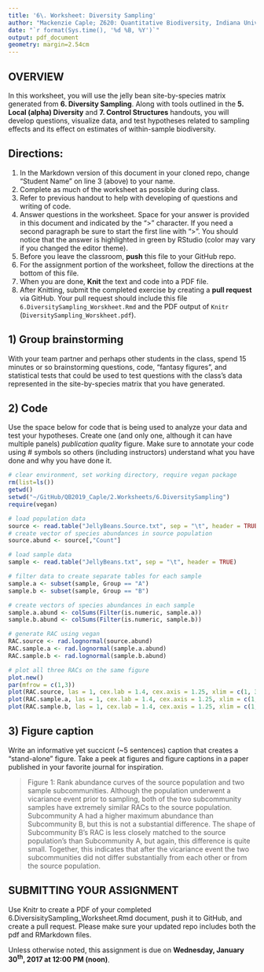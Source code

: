 ```yaml
---
title: '6\. Worksheet: Diversity Sampling'
author: "Mackenzie Caple; Z620: Quantitative Biodiversity, Indiana University"
date: "`r format(Sys.time(), '%d %B, %Y')`"
output: pdf_document
geometry: margin=2.54cm
---
```


## OVERVIEW

In this worksheet, you will use the jelly bean site-by-species matrix generated from **6. Diversity Sampling**.
Along with tools outlined in the **5. Local (alpha) Diversity** and **7. Control Structures** handouts, you will develop questions, visualize data, and test hypotheses related to sampling effects and its effect on estimates of within-sample biodiversity. 


## Directions:
1. In the Markdown version of this document in your cloned repo, change "Student Name" on line 3 (above) to your name.
2. Complete as much of the worksheet as possible during class.
3. Refer to previous handout to help with developing of questions and writing of code.
4. Answer questions in the  worksheet.
Space for your answer is provided in this document and indicated by the ">" character.
If you need a second paragraph be sure to start the first line with ">".
You should notice that the answer is highlighted in green by RStudio (color may vary if you changed the editor theme).
5. Before you leave the classroom, **push** this file to your GitHub repo.
6. For the assignment portion of the worksheet, follow the directions at the bottom of this file. 
7. When you are done, **Knit** the text and code into a PDF file.
8. After Knitting, submit the completed exercise by creating a **pull request** via GitHub.
Your pull request should include this file `6.DiversitySampling_Worskheet.Rmd` and the PDF output of `Knitr` (`DiversitySampling_Worskheet.pdf`).


## 1) Group brainstorming 

With your team partner and perhaps other students in the class, spend 15 minutes or so brainstorming questions, code, "fantasy figures", and statistical tests that could be used to test questions with the class's data represented in the site-by-species matrix that you have generated. 

## 2) Code

Use the space below for code that is being used to analyze your data and test your hypotheses. 
Create one (and only one, although it can have multiple panels) *publication quality* figure. 
Make sure to annotate your code using # symbols so others (including instructors) understand what you have done and why you have done it. 

```r
# clear environment, set working directory, require vegan package
rm(list=ls())
getwd()
setwd("~/GitHub/QB2019_Caple/2.Worksheets/6.DiversitySampling")
require(vegan)

# load population data
source <- read.table("JellyBeans.Source.txt", sep = "\t", header = TRUE, row.names = 1)
# create vector of species abundances in source population
source.abund <- source[,"Count"]

# load sample data
sample <- read.table("JellyBeans.txt", sep = "\t", header = TRUE)

# filter data to create separate tables for each sample
sample.a <- subset(sample, Group == "A")
sample.b <- subset(sample, Group == "B")

# create vectors of species abundances in each sample
sample.a.abund <- colSums(Filter(is.numeric, sample.a))
sample.b.abund <- colSums(Filter(is.numeric, sample.b))

# generate RAC using vegan
RAC.source <- rad.lognormal(source.abund)
RAC.sample.a <- rad.lognormal(sample.a.abund)
RAC.sample.b <- rad.lognormal(sample.b.abund)

# plot all three RACs on the same figure
plot.new()
par(mfrow = c(1,3))
plot(RAC.source, las = 1, cex.lab = 1.4, cex.axis = 1.25, xlim = c(1, 30), main = "Source community")
plot(RAC.sample.a, las = 1, cex.lab = 1.4, cex.axis = 1.25, xlim = c(1, 30), main = "Subcommunity A")
plot(RAC.sample.b, las = 1, cex.lab = 1.4, cex.axis = 1.25, xlim = c(1, 30), main = "Subcommunity B")
```

## 3) Figure caption 

Write an informative yet succicnt (~5 sentences) caption that creates a "stand-alone" figure. 
Take a peek at figures and figure captions in a paper published in your favorite journal for inspiration.

> Figure 1: Rank abundance curves of the source population and two sample subcommunities. Although the population underwent a vicariance event prior to sampling, both of the two subcommunity samples have extremely similar RACs to the source population. Subcommunity A had a higher maximum abundance than Subcommunity B, but this is not a substantial difference. The shape of Subcommunity B's RAC is less closely matched to the source population's than Subcommunity A, but again, this difference is quite small. Together, this indicates that after the vicariance event the two subcommunities did not differ substantially from each other or from the source population.

## SUBMITTING YOUR ASSIGNMENT
Use Knitr to create a PDF of your completed 6.DiversisitySampling_Worksheet.Rmd document, push it to GitHub, and create a pull request.
Please make sure your updated repo includes both the pdf and RMarkdown files.

Unless otherwise noted, this assignment is due on **Wednesday, January 30^th^, 2017 at 12:00 PM (noon)**.